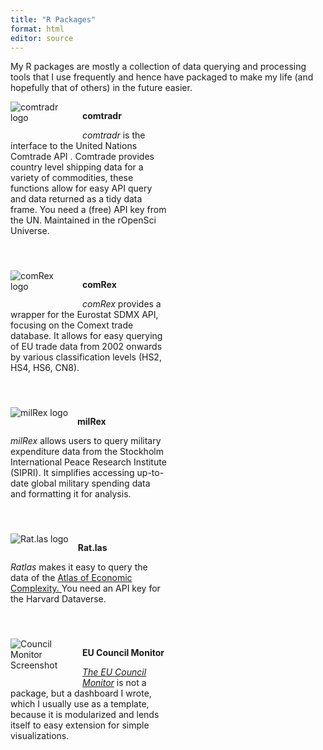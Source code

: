 ```yaml
---
title: "R Packages"
format: html
editor: source
---
```


My R packages are mostly a collection of data querying and processing tools that I use frequently and hence have packaged to make my life (and hopefully that of others) in the future easier. 

<style>
.columns {
  display: flex;
  flex-wrap: wrap;
  gap: 50px; /* Adjust spacing between columns */
}

.column {
  flex: 1;
  max-width: 45%; /* Adjust column width */
  min-width: 250px; /* Minimum width to keep columns from collapsing on small screens */
  margin-bottom: 20px; /* Space between rows */
}

img {
  max-width: 100px; /* Ensure images stay small */
}
</style>

```{=html}

<div class="columns">
  <div class="column">
     <a href="https://ropensci.github.io/comtradr/" target="_blank">
      <img src="https://raw.githubusercontent.com/ropensci/comtradr/refs/heads/main/man/figures/logo.png" alt="comtradr logo" style="float: left; margin: 0 15px 15px 0;";> 
      </a>   
    <p><strong>comtradr</strong></p>
    <p><em>comtradr</em> is the interface to the United
Nations Comtrade API <https://comtradeplus.un.org/>. Comtrade provides
country level shipping data for a variety of commodities, these
functions allow for easy API query and data returned as a tidy data
frame. You need a (free) API key from the UN. Maintained in the rOpenSci Universe.</p>
  </div>

  <div class="column">
     <a href="https://datapumpernickel.github.io/comRex/" target="_blank">
      <img src="https://raw.githubusercontent.com/datapumpernickel/comRex/refs/heads/main/man/figures/logo.png" alt="comRex logo" style="float: left; margin: 0 15px 15px 0;";> 
      </a>   
    <p><strong>comRex</strong></p>
    <p><em>comRex</em> provides a wrapper for the Eurostat SDMX API, focusing on the Comext trade database. It allows for easy querying of EU trade data from 2002 onwards by various classification levels (HS2, HS4, HS6, CN8).</p>
  </div>

  <div class="column">
     <a href="https://datapumpernickel.github.io/milRex/" target="_blank">
      <img src="https://raw.githubusercontent.com/datapumpernickel/milRex/refs/heads/main/man/figures/logo.png" alt="milRex logo" style="float: left; margin: 0 15px 15px 0;";> 
      </a>   
    <p><strong>milRex</strong></p>
    <p><em>milRex</em> allows users to query military expenditure data from the Stockholm International Peace Research Institute (SIPRI). It simplifies accessing up-to-date global military spending data and formatting it for analysis.</p>
  </div>
  
  <div class="column">
     <a href="https://datapumpernickel.github.io/Rat.las/" target="_blank">
      <img src="https://raw.githubusercontent.com/datapumpernickel/rat.las/refs/heads/main/man/figures/logo.png" alt="Rat.las logo" style="float: left; margin: 0 15px 15px 0;";> 
      </a>   
    <p><strong>Rat.las</strong></p>
    <p><em>Ratlas</em> makes it easy to query the data of the  
    <a href="https://atlas.cid.harvard.edu/" target="_blank">Atlas of Economic Complexity. </a>
    You need an API key for the Harvard Dataverse.
    </p>
  </div>
  
  <div class="column">
       <a href="https://swp-berlin.github.io/ceu_votes/" target="_blank">
      <img src="ceu_votes.png" alt="Council Monitor Screenshot" style="float: left; margin: 0 15px 15px 0;";> 
      </a>   
     <p><strong>EU Council Monitor</strong></p>
    <p><a href="https://data.swp-berlin/ceu_votes" target="_blank"> <em>The EU Council Monitor</em></a> is not a package, but a dashboard I wrote, which I usually use as a template, because it is modularized and lends itself to easy extension for simple visualizations.</p>
  </div>


</div>
```

